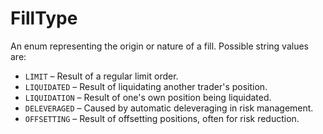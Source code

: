 # FillType


An enum representing the origin or nature of a fill. Possible string values are:

- `LIMIT` – Result of a regular limit order.
- `LIQUIDATED` – Result of liquidating another trader's position.
- `LIQUIDATION` – Result of one's own position being liquidated.
- `DELEVERAGED` – Caused by automatic deleveraging in risk management.
- `OFFSETTING` – Result of offsetting positions, often for risk reduction.
